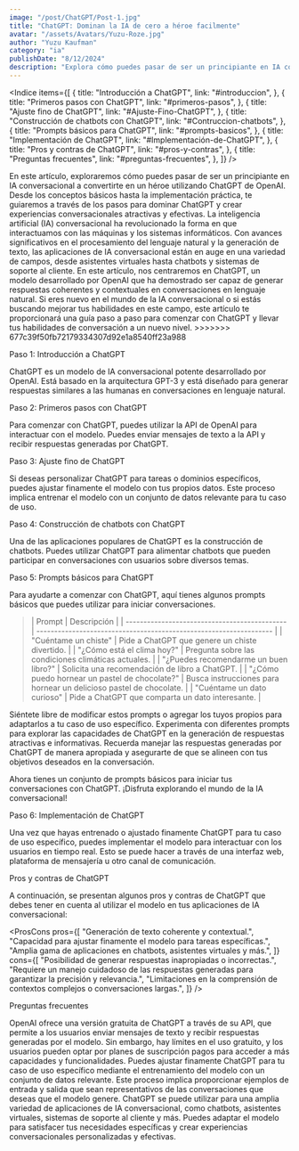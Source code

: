 ```yaml
---
image: "/post/ChatGPT/Post-1.jpg"
title: "ChatGPT: Dominan la IA de cero a héroe facilmente"
avatar: "/assets/Avatars/Yuzu-Roze.jpg"
author: "Yuzu Kaufman"
category: "ia"
publishDate: "8/12/2024"
description: "Explora cómo puedes pasar de ser un principiante en IA conversacional a convertirte en un héroe utilizando ChatGPT de OpenAI."
---
```


<Indice
  items={[
    {
      title: "Introducción a ChatGPT",
      link: "#introduccion",
    },
    {
      title: "Primeros pasos con ChatGPT",
      link: "#primeros-pasos",
    },
    {
      title: "Ajuste fino de ChatGPT",
      link: "#Ajuste-Fino-ChatGPT",
    },
    {
      title: "Construcción de chatbots con ChatGPT",
      link: "#Contruccion-chatbots",
    },
    {
      title: "Prompts básicos para ChatGPT",
      link: "#prompts-basicos",
    },
    {
      title: "Implementación de ChatGPT",
      link: "#Implementación-de-ChatGPT",
    },
    {
      title: "Pros y contras de ChatGPT",
      link: "#pros-y-contras",
    },
    {
      title: "Preguntas frecuentes",
      link: "#preguntas-frecuentes",
    },
  ]}
/>

<Parrafo>
  En este artículo, exploraremos cómo puedes pasar de ser un principiante en IA conversacional a convertirte en un héroe
  utilizando ChatGPT de OpenAI. Desde los conceptos básicos hasta la implementación práctica, te guiaremos a través de los pasos
  para dominar ChatGPT y crear experiencias conversacionales atractivas y efectivas.
</Parrafo>

<ImageMDX src="/assets/Hero/Hero.png" alt="ChatGPT: De cero a héroe en IA conversacional" width={1200} height={800} />

<Parrafo>
  La inteligencia artificial (IA) conversacional ha revolucionado la forma en que interactuamos con las máquinas y los sistemas
  informáticos. Con avances significativos en el procesamiento del lenguaje natural y la generación de texto, las aplicaciones de
  IA conversacional están en auge en una variedad de campos, desde asistentes virtuales hasta chatbots y sistemas de soporte al
  cliente.
</Parrafo>

<Alert type="warning">
  En este artículo, nos centraremos en ChatGPT, un modelo desarrollado por OpenAI que ha demostrado ser capaz de generar
  respuestas coherentes y contextuales en conversaciones en lenguaje natural.
</Alert>

<Alert type="info">
  Si eres nuevo en el mundo de la IA conversacional o si estás buscando mejorar tus habilidades en este campo, este artículo te
  proporcionará una guía paso a paso para comenzar con ChatGPT y llevar tus habilidades de conversación a un nuevo nivel. >>>>>>>
  677c39f50fb72179334307d92e1a8540ff23a988
</Alert>

<SubTitulo id="introduccion"> Paso 1: Introducción a ChatGPT </SubTitulo>

<Parrafo>
  ChatGPT es un modelo de IA conversacional potente desarrollado por OpenAI. Está basado en la arquitectura GPT-3 y está diseñado
  para generar respuestas similares a las humanas en conversaciones en lenguaje natural.
</Parrafo>

<Divider />

<YouTubeVideo url="https://www.youtube.com/watch?v=D9byh4MAsUQ" />

<SubSeccion id="primeros-pasos">Paso 2: Primeros pasos con ChatGPT </SubSeccion>

<Parrafo>
  Para comenzar con ChatGPT, puedes utilizar la API de OpenAI para interactuar con el modelo. Puedes enviar mensajes de texto a la
  API y recibir respuestas generadas por ChatGPT.
</Parrafo>

<SubSeccion id="Ajuste-Fino-ChatGPT">Paso 3: Ajuste fino de ChatGPT</SubSeccion>

<Parrafo>
  Si deseas personalizar ChatGPT para tareas o dominios específicos, puedes ajustar finamente el modelo con tus propios datos.
  Este proceso implica entrenar el modelo con un conjunto de datos relevante para tu caso de uso.
</Parrafo>

<SubSeccion id="Contruccion-chatbots">Paso 4: Construcción de chatbots con ChatGPT</SubSeccion>

<Parrafo>
  Una de las aplicaciones populares de ChatGPT es la construcción de chatbots. Puedes utilizar ChatGPT para alimentar chatbots que
  pueden participar en conversaciones con usuarios sobre diversos temas.
</Parrafo>

<SubSeccion id="prompts-basicos">Paso 5: Prompts básicos para ChatGPT</SubSeccion>

<Parrafo>
  Para ayudarte a comenzar con ChatGPT, aquí tienes algunos prompts básicos que puedes utilizar para iniciar conversaciones.
</Parrafo>

<BlockQuote>
| Prompt                                        | Descripción                                                        |
| --------------------------------------------- | ------------------------------------------------------------------ |
| "Cuéntame un chiste"                          | Pide a ChatGPT que genere un chiste divertido.                     |
| "¿Cómo está el clima hoy?"                    | Pregunta sobre las condiciones climáticas actuales.                |
| "¿Puedes recomendarme un buen libro?"         | Solicita una recomendación de libro a ChatGPT.                     |
| "¿Cómo puedo hornear un pastel de chocolate?" | Busca instrucciones para hornear un delicioso pastel de chocolate. |
| "Cuéntame un dato curioso"                    | Pide a ChatGPT que comparta un dato interesante.                   |

</BlockQuote>

<Divider />

<YouTubeVideo url="https://www.youtube.com/watch?v=UpDx8oNy3g4" />

<Divider />

<Alert>
  Siéntete libre de modificar estos prompts o agregar los tuyos propios para adaptarlos a tu caso de uso específico. Experimenta
  con diferentes prompts para explorar las capacidades de ChatGPT en la generación de respuestas atractivas e informativas.
</Alert>

<Parrafo>
  Recuerda manejar las respuestas generadas por ChatGPT de manera apropiada y
  asegurarte de que se alineen con tus objetivos deseados en la conversación.

Ahora tienes un conjunto de prompts básicos para iniciar tus conversaciones con ChatGPT. ¡Disfruta explorando el mundo de la IA conversacional!

</Parrafo>

<SubSeccion id="Implementación-de-ChatGPT">Paso 6: Implementación de ChatGPT</SubSeccion>

<Parrafo>
  Una vez que hayas entrenado o ajustado finamente ChatGPT para tu caso de uso específico, puedes implementar el modelo para
  interactuar con los usuarios en tiempo real. Esto se puede hacer a través de una interfaz web, plataforma de mensajería u otro
  canal de comunicación.
</Parrafo>

<SubSeccion id="pros-y-contras">Pros y contras de ChatGPT</SubSeccion>

<Parrafo>
  A continuación, se presentan algunos pros y contras de ChatGPT que debes tener en cuenta al utilizar el modelo en tus
  aplicaciones de IA conversacional:
</Parrafo>

<ProsCons
  pros={[
    "Generación de texto coherente y contextual.",
    "Capacidad para ajustar finamente el modelo para tareas específicas.",
    "Amplia gama de aplicaciones en chatbots, asistentes virtuales y más.",
  ]}
  cons={[
    "Posibilidad de generar respuestas inapropiadas o incorrectas.",
    "Requiere un manejo cuidadoso de las respuestas generadas para garantizar la precisión y relevancia.",
    "Limitaciones en la comprensión de contextos complejos o conversaciones largas.",
  ]}
/>

<SubSeccion id="preguntas-frecuentes">Preguntas frecuentes</SubSeccion>

<Accordion title="¿ChatGPT es gratuito?">
  <Parrafo>
    OpenAI ofrece una versión gratuita de ChatGPT a través de su API, que permite a los usuarios enviar mensajes de texto y
    recibir respuestas generadas por el modelo. Sin embargo, hay límites en el uso gratuito, y los usuarios pueden optar por
    planes de suscripción pagos para acceder a más capacidades y funcionalidades.
  </Parrafo>
</Accordion>

<Accordion title="¿Cómo puedo ajustar finamente ChatGPT para mi caso de uso?">
  <Parrafo>
    Puedes ajustar finamente ChatGPT para tu caso de uso específico mediante el entrenamiento del modelo con un conjunto de datos
    relevante. Este proceso implica proporcionar ejemplos de entrada y salida que sean representativos de las conversaciones que
    deseas que el modelo genere.
  </Parrafo>
</Accordion>

<Accordion title="¿Qué tipo de aplicaciones puedo construir con ChatGPT?">
  <Parrafo>
    ChatGPT se puede utilizar para una amplia variedad de aplicaciones de IA conversacional, como chatbots, asistentes virtuales,
    sistemas de soporte al cliente y más. Puedes adaptar el modelo para satisfacer tus necesidades específicas y crear
    experiencias conversacionales personalizadas y efectivas.
  </Parrafo>
</Accordion>
